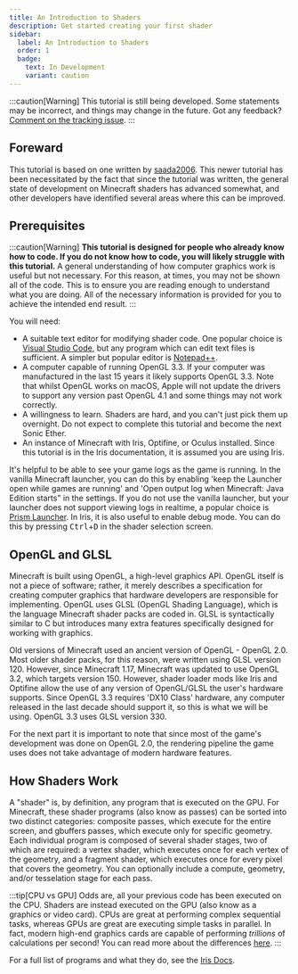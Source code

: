 ```yaml
---
title: An Introduction to Shaders
description: Get started creating your first shader
sidebar:
  label: An Introduction to Shaders
  order: 1
  badge:
    text: In Development
    variant: caution
---
```


:::caution[Warning]
This tutorial is still being developed. Some statements may be incorrect, and things may change in the future. Got any feedback? [Comment on the tracking issue](https://github.com/IrisShaders/DocsPage/issues/327).
:::


## Foreward
This tutorial is based on one written by [saada2006](https://saada2006.github.io/minecraft-shader-tutorials/). This newer tutorial has been necessitated by the fact that since the tutorial was written, the general state of development on Minecraft shaders has advanced somewhat, and other developers have identified several areas where this can be improved.

## Prerequisites
:::caution[Warning]
**This tutorial is designed for people who already know how to code. If you do not know how to code, you will likely struggle with this tutorial.** A general understanding of how computer graphics work is useful but not necessary. For this reason, at times, you may not be shown all of the code. This is to ensure you are reading enough to understand what you are doing. All of the necessary information is provided for you to achieve the intended end result.
:::

You will need:
- A suitable text editor for modifying shader code. One popular choice is [Visual Studio Code](https://code.visualstudio.com/), but any program which can edit text files is sufficient. A simpler but popular editor is [Notepad++](https://notepad-plus-plus.org/).
- A computer capable of running OpenGL 3.3. If your computer was manufactured in the last 15 years it likely supports OpenGL 3.3. Note that whilst OpenGL works on macOS, Apple will not update the drivers to support any version past OpenGL 4.1 and some things may not work correctly.
- A willingness to learn. Shaders are hard, and you can't just pick them up overnight. Do not expect to complete this tutorial and become the next Sonic Ether.
- An instance of Minecraft with Iris, Optifine, or Oculus installed. Since this tutorial is in the Iris documentation, it is assumed you are using Iris.

It's helpful to be able to see your game logs as the game is running. In the vanilla Minecraft launcher, you can do this by enabling 'keep the Launcher open while games are running' and 'Open output log when Minecraft: Java Edition starts" in the settings.
If you do not use the vanilla launcher, but your launcher does not support viewing logs in realtime, a popular choice is [Prism Launcher](https://prismlauncher.org/).
In Iris, it is also useful to enable debug mode. You can do this by pressing <kbd>Ctrl</kbd>+<kbd>D</kbd> in the shader selection screen.


## OpenGL and GLSL

Minecraft is built using OpenGL, a high-level graphics API. OpenGL itself is not a piece of software; rather, it merely describes a specification for creating computer graphics that hardware developers are responsible for implementing. OpenGL uses GLSL (OpenGL Shading Language), which is the language Minecraft shader packs are coded in. GLSL is syntactically similar to C but introduces many extra features specifically designed for working with graphics.

Old versions of Minecraft used an ancient version of OpenGL - OpenGL 2.0. Most older shader packs, for this reason, were written using GLSL version 120. However, since Minecraft 1.17, Minecraft was updated to use OpenGL 3.2, which targets version 150. However, shader loader mods like Iris and Optifine allow the use of any version of OpenGL/GLSL the user's hardware supports. Since OpenGL 3.3 requires 'DX10 Class' hardware, any computer released in the last decade should support it, so this is what we will be using. OpenGL 3.3 uses GLSL version 330.

For the next part it is important to note that since most of the game's development was done on OpenGL 2.0, the rendering pipeline the game uses does not take advantage of modern hardware features.

## How Shaders Work

A "shader" is, by definition, any program that is executed on the GPU. For Minecraft, these shader programs (also know as passes) can be sorted into two distinct categories: composite passes, which execute for the entire screen, and gbuffers passes, which execute only for specific geometry. Each individual program is composed of several shader stages, two of which are required: a vertex shader, which executes once for each vertex of the geometry, and a fragment shader, which executes once for every pixel that covers the geometry. You can optionally include a compute, geometry, and/or tesselation stage for each pass.

:::tip[CPU vs GPU]
Odds are, all your previous code has been executed on the CPU. Shaders are instead executed on the GPU (also know as a graphics or video card). CPUs are great at performing complex sequential tasks, whereas GPUs are great are executing simple tasks in parallel. In fact, modern high-end graphics cards are capable of performing *trillions* of calculations per second! You can read more about the differences [here](https://www.intel.com/content/www/us/en/products/docs/processors/cpu-vs-gpu.html).
:::

For a full list of programs and what they do, see the [Iris Docs](https://shaders.properties/current/reference/programs/overview/).
